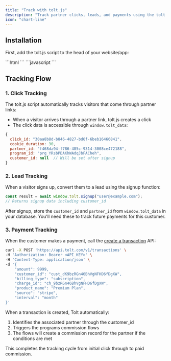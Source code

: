 ```yaml
---
title: "Track with tolt.js"
description: "Track partner clicks, leads, and payments using the tolt.js script"
icon: "chart-line"
---
```


## Installation

First, add the tolt.js script to the head of your website/app:

<Tabs>
  <Tab title="Default">
    ```html
    <script
      src="https://cdn.tolt.io/tolt.js"
      data-tolt="YOUR_PUBLIC_ORG_KEY"
    ></script>
    ```
  </Tab>
  <Tab title="Alternative">
    ```javascript
    <script>
      var toltScript = document.createElement('script'); 
      toltScript.src = 'https://cdn.tolt.io/tolt.js'; 
      toltScript.setAttribute('data-tolt', 'YOUR_PUBLIC_ORG_KEY'); 
      document.head.appendChild(toltScript);
    </script>
    ```
  </Tab>
</Tabs>

## Tracking Flow

### 1. Click Tracking

The tolt.js script automatically tracks visitors that come through partner links:

- When a visitor arrives through a partner link, tolt.js creates a click
- The click data is accessible through `window.tolt_data`:

```javascript
{
  click_id: "30aa8b8d-b846-4827-bd6f-6beb16466841",
  cookie_duration: 30,
  partner_id: "f468da94-f786-485c-9314-3008ce472188",
  program_id: "prg_YRsbPDAKhWAdqJbFACheh",
  customer_id: null  // Will be set after signup
}
```

### 2. Lead Tracking

When a visitor signs up, convert them to a lead using the signup function:

```javascript
const result = await window.tolt.signup("user@example.com");
// Returns signup data including customer_id
```

After signup, store the `customer_id` and `partner_id` from `window.tolt_data` in your database. You'll need these to track future payments for this customer.

### 3. Payment Tracking

When the customer makes a payment, call the [create a transaction](/transactions/create) API:

```bash
curl -X POST 'https://api.tolt.com/v1/transactions' \
-H 'Authorization: Bearer <API_KEY>' \
-H 'Content-Type: application/json' \
-d '{
    "amount": 9999,
    "customer_id": "cust_dK9bzRGn46BhVgNFHD6fDgXW",
    "billing_type": "subscription",
    "charge_id": "ch_9bzRGn46BhVgNFHD6fDgXW",
    "product_name": "Premium Plan",
    "source": "stripe",
    "interval": "month"
}'
```

When a transaction is created, Tolt automatically:

1. Identifies the associated partner through the customer_id
2. Triggers the programs commission flows
3. The flows will create a commission record for the partner if the conditions are met

This completes the tracking cycle from initial click through to paid commission.
